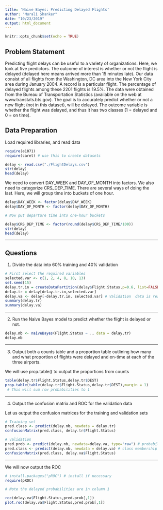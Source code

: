 ```yaml
---
title: 'Naive Bayes: Predicting Delayed Flights'
author: "Murali Shanker"
date: "10/23/2019"
output: html_document
---
```


```r
knitr::opts_chunk$set(echo = TRUE)
```
## Problem Statement

Predicting flight delays can be useful to a variety of organizations. Here, we look at five predictors. The outcome of interest is whether or not the flight is delayed (delayed here means
arrived more than 15 minutes late). Our data consist of all flights from the Washington, DC area into the New York City area during January 2004. A record is a particular flight. The percentage of delayed flights among these 2201 flights is 19.5%. The data were obtained from the Bureau of Transportation Statistics (available on the web at www.transtats.bts.gov). The goal is to accurately predict whether or not a new flight (not in this dataset), will be delayed. The outcome variable is whether the flight was delayed, and thus it has two classes (1 = delayed and 0 = on time).

## Data Preparation

Load required libraries, and read data
```r
require(e1071)
require(caret) # use this to create datasets

delay <- read.csv("./FlightDelays.csv")
str(delay)
head(delay)
```
We need to convert DAY_WEEK and DAY_OF_MONTH into factors. We also need to categorize CRS_DEP_TIME. There are several ways of doing the last. Here, we will group time into buckets of one hour.
```r
delay$DAY_WEEK <- factor(delay$DAY_WEEK)
delay$DAY_OF_MONTH <- factor(delay$DAY_OF_MONTH)

# Now put departure time into one-hour buckets

delay$CRS_DEP_TIME <- factor(round(delay$CRS_DEP_TIME/100))
str(delay)
head(delay)
```
***

## Questions

1. Divide the data into 60% training and 40% validation

```r
# First select the required variables
selected.var <- c(1, 2, 4, 8, 10, 13)
set.seed(15)
delay.tr.in = createDataPartition(delay$Flight.Status,p=0.6, list=FALSE) # 60% reserved for Training
delay.tr = delay[delay.tr.in,selected.var]
delay.va <- delay[-delay.tr.in, selected.var] # Validation  data is rest
summary(delay.tr)
summary(delay.va)
```

****
2. Run the Naive Bayes model to predict whether the flight is delayed or not. 
```r
delay.nb <- naiveBayes(Flight.Status ~ ., data = delay.tr)
delay.nb
```
***
3. Output both a counts table and a proportion table outlining how many and what proportion of flights were delayed and on-time at each of the three airports.

We will use prop.table() to output the proportions from counts
```r
table(delay.tr$Flight.Status,delay.tr$DEST)
prop.table(table(delay.tr$Flight.Status,delay.tr$DEST),margin = 1)
 # This will sum row probabilities to 1
```

***
4. Output the confusion matrix and ROC for the validation data

Let us output the confusion matrices for the training and validation sets

```r
# Training set
pred.class <- predict(delay.nb, newdata = delay.tr)
confusionMatrix(pred.class, delay.tr$Flight.Status)

# validation
pred.prob <- predict(delay.nb, newdata=delay.va, type="raw") # probabilities
pred.class <- predict(delay.nb, newdata = delay.va) # class membership
confusionMatrix(pred.class, delay.va$Flight.Status)

```

***

We will now output the ROC


```r
# install.packages("pROC") # install if necessary
require(pROC)

# Note the delayed probabilities are in column 1

roc(delay.va$Flight.Status,pred.prob[,1])
plot.roc(delay.va$Flight.Status,pred.prob[,1])
```



